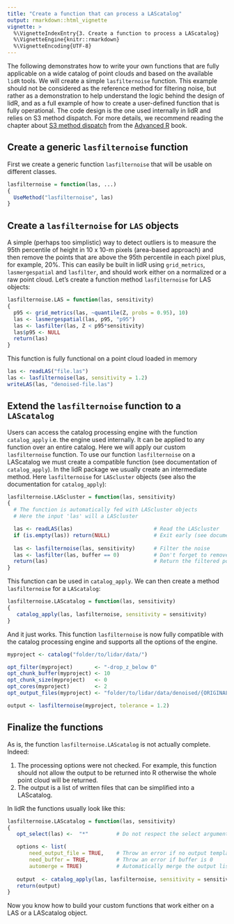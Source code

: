 ```yaml
---
title: "Create a function that can process a LAScatalog"
output: rmarkdown::html_vignette
vignette: >
  %\VignetteIndexEntry{3. Create a function to process a LAScatalog}
  %\VignetteEngine{knitr::rmarkdown}
  %\VignetteEncoding{UTF-8}
---
```


The following demonstrates how to write your own functions that are fully applicable on a wide catalog of point clouds and based on the available `lidR` tools. We will create a simple `lasfilternoise` function. This example should not be considered as the reference method for filtering noise, but rather as a demonstration to help understand the logic behind the design of lidR, and as a full example of how to create a user-defined function that is fully operational. The code design is the one used internally in lidR and relies on S3 method dispatch. For more details, we recommend reading the chapter about [S3 method dispatch](http://adv-r.had.co.nz/S3.html) from the [Advanced R](http://adv-r.had.co.nz/) book.

## Create a generic `lasfilternoise` function

First we create a generic function `lasfilternoise` that will be usable on different classes.

```r
lasfilternoise = function(las, ...)
{
  UseMethod("lasfilternoise", las)
}
```

## Create a `lasfilternoise` for `LAS` objects

A simple (perhaps too simplistic) way to detect outliers is to measure the 95th percentile of height in 10 x 10-m pixels (area-based approach) and then remove the points that are above the 95th percentile in each pixel plus, for example, 20%. This can easily be built in lidR using `grid_metrics`, `lasmergespatial` and `lasfilter`, and should work either on a normalized or a raw point cloud. Let's create a function method `lasfilternoise` for LAS objects:

```r
lasfilternoise.LAS = function(las, sensitivity)
{
  p95 <- grid_metrics(las, ~quantile(Z, probs = 0.95), 10)
  las <- lasmergespatial(las, p95, "p95")
  las <- lasfilter(las, Z < p95*sensitivity)
  las$p95 <- NULL
  return(las)
}
```

This function is fully functional on a point cloud loaded in memory

```r
las <- readLAS("file.las")
las <- lasfilternoise(las, sensitivity = 1.2)
writeLAS(las, "denoised-file.las")
```

## Extend the `lasfilternoise` function to a `LAScatalog`

Users can access the catalog processing engine with the function `catalog_apply` i.e. the engine used internally. It can be applied to any function over an entire catalog. Here we will apply our custom `lasfilternoise` function. To use our function `lasfilternoise` on a LAScatalog we must create a compatible function (see documentation of `catalog_apply`). In the lidR package we usually create an intermediate method. Here `lasfilternoise` for `LAScluster` objects (see also the documentation for `catalog_apply`):

```r
lasfilternoise.LAScluster = function(las, sensitivity)
{
  # The function is automatically fed with LAScluster objects
  # Here the input 'las' will a LAScluster

  las <- readLAS(las)                          # Read the LAScluster
  if (is.empty(las)) return(NULL)              # Exit early (see documentation)
  
  las <- lasfilternoise(las, sensitivity)      # Filter the noise
  las <- lasfilter(las, buffer == 0)           # Don't forget to remove the buffer
  return(las)                                  # Return the filtered point cloud
}
```

This function can be used in `catalog_apply`. We can then create a method `lasfilternoise` for a `LAScatalog`:

```r
lasfilternoise.LAScatalog = function(las, sensitivity)
{
   catalog_apply(las, lasfilternoise, sensitivity = sensitivity)
}
```

And it just works. This function `lasfilternoise` is now fully compatible with the catalog processing engine and supports all the options of the engine.

```r
myproject <- catalog("folder/to/lidar/data/")

opt_filter(myproject)       <- "-drop_z_below 0"
opt_chunk_buffer(myproject) <- 10
opt_chunk_size(myproject)   <- 0
opt_cores(myproject)        <- 2
opt_output_files(myproject) <- "folder/to/lidar/data/denoised/{ORIGINALFILENAME}_denoised"

output <- lasfilternoise(myproject, tolerance = 1.2)
```

## Finalize the functions

As is, the function `lasfilternoise.LAScatalog` is not actually complete. Indeed:

1. The processing options were not checked. For example, this function should not allow the output to be returned into R otherwise the whole point cloud will be returned.
2. The output is a list of written files that can be simplified into a LAScatalog. 

In lidR the functions usually look like this:


```r
lasfilternoise.LAScatalog = function(las, sensitivity)
{
   opt_select(las) <-  "*"         # Do not respect the select argument by overwriting it

   options <- list(
       need_output_file = TRUE,    # Throw an error if no output template is provided
       need_buffer = TRUE,         # Throw an error if buffer is 0
       automerge = TRUE)           # Automatically merge the output list (here into a LAScatalog)
   
   output  <- catalog_apply(las, lasfilternoise, sensitivity = sensitivity, .options = options)
   return(output)
}
```

Now you know how to build your custom functions that work either on a LAS or a LAScatalog object.
